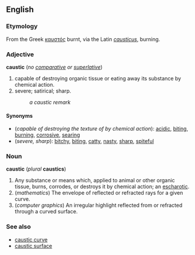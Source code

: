 ==English==
===Etymology===
From the Greek [[καυστός]] burnt, via the Latin ''[[causticus]]'', burning.

===Adjective===
'''caustic''' (''no [[comparative]] or [[superlative]]'')

# capable of destroying organic tissue or eating away its substance by chemical action.
# severe; satirical; sharp.
#:''a caustic remark''

====Synonyms====

*(''capable of destroying the texture of by chemical action''): [[acidic]], [[biting]], [[burning]], [[corrosive]], [[searing]]
*(''severe, sharp''): [[bitchy]], [[biting]], [[catty]], [[nasty]], [[sharp]], [[spiteful]]

===Noun===
'''caustic''' (''plural'' '''caustics''')

# Any substance or means which, applied to animal or other organic tissue, burns, corrodes, or destroys it by chemical action; an [[escharotic]].
#(''mathematics'') The envelope of reflected or refracted rays for a given curve.
#(''computer graphics'') An irregular highlight reflected from or refracted through a curved surface.

===See also===
*[[caustic curve]]
*[[caustic surface]]